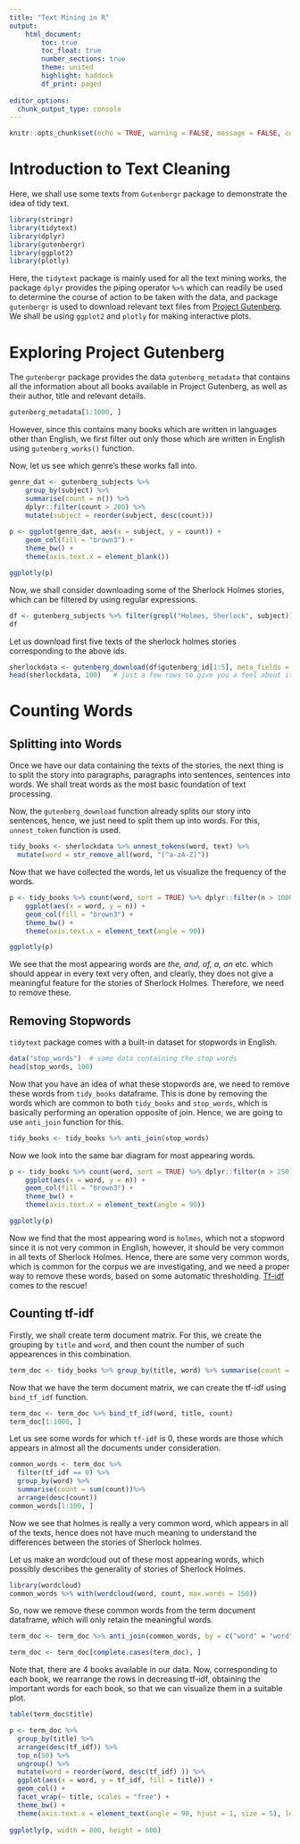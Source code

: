 ```yaml
---
title: "Text Mining in R"
output: 
    html_document:
        toc: true
        toc_float: true
        number_sections: true
        theme: united
        highlight: haddock
        df_print: paged
        
editor_options: 
  chunk_output_type: console
---
```


```r
knitr::opts_chunk$set(echo = TRUE, warning = FALSE, message = FALSE, comment = "", cache = TRUE)
```

# Introduction to Text Cleaning

Here, we shall use some texts from `Gutenbergr` package to demonstrate the idea of tidy text.

```r
library(stringr)
library(tidytext)
library(dplyr)
library(gutenbergr)
library(ggplot2)
library(plotly)
```

Here, the `tidytext` package is mainly used for all the text mining works, the package `dplyr` provides the piping operator `%>%` which can readily be used to determine the course of action to be taken with the data, and package `gutenbergr` is used to download relevant text files from [Project Gutenberg](https://www.gutenberg.org/). We shall be using `ggplot2` and `plotly` for making interactive plots.

# Exploring Project Gutenberg

The `gutenbergr` package provides the data `gutenberg_metadata` that contains all the information about all books available in Project Gutenberg, as well as their author, title and relevant details.

```r
gutenberg_metadata[1:1000, ]
```

However, since this contains many books which are written in languages other than English, we first filter out only those which are written in English using `gutenberg_works()` function. 

Now, let us see which genre's these works fall into.

```r
genre_dat <- gutenberg_subjects %>% 
    group_by(subject) %>% 
    summarise(count = n()) %>%
    dplyr::filter(count > 200) %>%
    mutate(subject = reorder(subject, desc(count)))
    
p <- ggplot(genre_dat, aes(x = subject, y = count)) + 
    geom_col(fill = "brown3") + 
    theme_bw() +
    theme(axis.text.x = element_blank())

ggplotly(p)

```


Now, we shall consider downloading some of the Sherlock Holmes stories, which can be filtered by using regular expressions.

```r
df <- gutenberg_subjects %>% filter(grepl("Holmes, Sherlock", subject))
df
```

Let us download first five texts of the sherlock holmes stories corresponding to the above ids.

```r
sherlockdata <- gutenberg_download(df$gutenberg_id[1:5], meta_fields = "title")
head(sherlockdata, 100)   # just a few rows to give you a feel about it
```

# Counting Words

## Splitting into Words

Once we have our data containing the texts of the stories, the next thing is to split the story into paragraphs, paragraphs into sentences, sentences into words. We shall treat words as the most basic foundation of text processing.

Now, the `gutenberg_download` function already splits our story into sentences, hence, we just need to split them up into words. For this, `unnest_token` function is used.

```r
tidy_books <- sherlockdata %>% unnest_tokens(word, text) %>% 
  mutate(word = str_remove_all(word, "[^a-zA-Z]"))
```

Now that we have collected the words, let us visualize the frequency of the words.

```r
p <- tidy_books %>% count(word, sort = TRUE) %>% dplyr::filter(n > 1000) %>% mutate(word = reorder(word, desc(n))) %>%
    ggplot(aes(x = word, y = n)) + 
    geom_col(fill = "brown3") + 
    theme_bw() +
    theme(axis.text.x = element_text(angle = 90))

ggplotly(p)

```

We see that the most appearing words are *the, and, of, a, an* etc. which should appear in every text very often, and clearly, they does not give a meaningful feature for the stories of Sherlock Holmes. Therefore, we need to remove these.


## Removing Stopwords

`tidytext` package comes with a built-in dataset for stopwords in English.

```r
data("stop_words")  # some data containing the stop words
head(stop_words, 100)
```

Now that you have an idea of what these stopwords are, we need to remove these words from `tidy_books` dataframe. This is done by removing the words which are common to both `tidy_books` and `stop_words`, which is basically performing an operation opposite of join. Hence, we are going to use `anti_join` function for this.

```r
tidy_books <- tidy_books %>% anti_join(stop_words)
```

Now we look into the same bar diagram for most appearing words.

```r
p <- tidy_books %>% count(word, sort = TRUE) %>% dplyr::filter(n > 250) %>% mutate(word = reorder(word, desc(n))) %>%
    ggplot(aes(x = word, y = n)) + 
    geom_col(fill = "brown3") + 
    theme_bw() +
    theme(axis.text.x = element_text(angle = 90))

ggplotly(p)

```

Now we find that the most appearing word is `holmes`, which not a stopword since it is not very common in English, however, it should be very common in all texts of Sherlock Holmes. Hence, there are some very common words, which is common for the corpus we are investigating, and we need a proper way to remove these words, based on some automatic thresholding. [Tf-idf](https://en.wikipedia.org/wiki/Tf%E2%80%93idf) comes to the rescue!


## Counting tf-idf

Firstly, we shall create term document matrix. For this, we create the grouping by `title` and `word`, and then count the number of such appearences in this combination.


```r
term_doc <- tidy_books %>% group_by(title, word) %>% summarise(count = n())
```

Now that we have the term document matrix, we can create the tf-idf using `bind_tf_idf` function.

```r
term_doc <- term_doc %>% bind_tf_idf(word, title, count)
term_doc[1:1000, ]
```

Let us see some words for which `tf-idf` is 0, these words are those which appears in almost all the documents under consideration.

```r
common_words <- term_doc %>% 
  filter(tf_idf == 0) %>% 
  group_by(word) %>% 
  summarise(count = sum(count))%>%
  arrange(desc(count))
common_words[1:100, ]
```

Now we see that holmes is really a very common word, which appears in all of the texts, hence does not have much meaning to understand the differences between the stories of Sherlock holmes.

Let us make an wordcloud out of these most appearing words, which possibly describes the generality of stories of Sherlock Holmes.

```r
library(wordcloud)
common_words %>% with(wordcloud(word, count, max.words = 150))
```

So, now we remove these common words from the term document dataframe, which will only retain the meaningful words.

```r
term_doc <- term_doc %>% anti_join(common_words, by = c("word" = "word"))
```

```r
term_doc <- term_doc[complete.cases(term_doc), ]
```

Note that, there are 4 books available in our data. Now, corresponding to each book, we rearrange the rows in decreasing tf-idf, obtaining the important words for each book, so that we can visualize them in a suitable plot.

```r
table(term_doc$title)

p <- term_doc %>% 
  group_by(title) %>%
  arrange(desc(tf_idf)) %>%
  top_n(50) %>%
  ungroup() %>%
  mutate(word = reorder(word, desc(tf_idf) )) %>% 
  ggplot(aes(x = word, y = tf_idf, fill = title)) + 
  geom_col() + 
  facet_wrap(~ title, scales = "free") +
  theme_bw() + 
  theme(axis.text.x = element_text(angle = 90, hjust = 1, size = 5), legend.position = "none")  
  
ggplotly(p, width = 800, height = 600)

```








